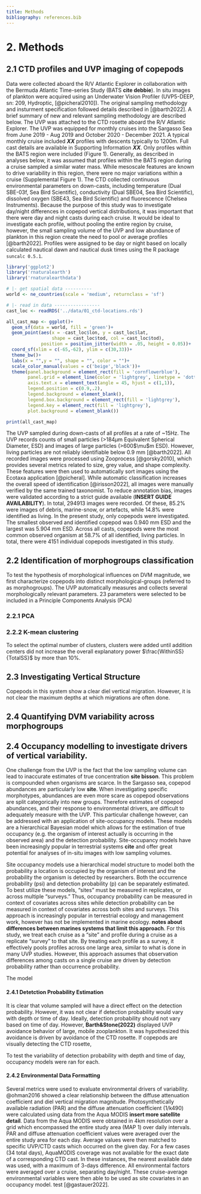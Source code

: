 ```yaml
---
title: Methods
bibliography: references.bib
---
```


# 2. Methods

## 2.1 CTD profiles and UVP imaging of copepods

Data were collected aboard the R/V Atlantic Explorer in collaboration with the Bermuda Atlantic Time-series Study (BATS **cite debbie**). In situ images of plankton were acquired using an Underwater Vision Profiler (UVP5-DEEP, sn: 209, Hydroptic, [@picheral2010]). The original sampling methodology and insturment specification followed details described in [@barth2022]. A brief summary of new and relevant sampling methodology are described below. The UVP was attached to the CTD rosette aboard the R/V Atlantic Explorer. The UVP was equipped for monthly cruises into the Sargasso Sea from June 2019 - Aug 2019 and October 2020 - December 2021. A typical monthly cruise included ***XX*** profiles with descents typically to 1200m. Full cast details are available in Supporting Information ***XX***. Only profiles within the BATS region were included (Figure 1). Generally, as described in analyses below, it was assumed that profiles within the BATS region during a cruise sampled a similar water mass. While mesoscale features are known to drive variability in this region, there were no major variations within a cruise (Supplemental Figure 1). The CTD collected continuous environmental parameters on down-casts, including temperature (Dual SBE-03f, Sea Bird Scientific), conductivity (Dual SBE04, Sea Bird Scientific), dissolved oxygen (SBE43, Sea Bird Scientific) and fluorescence (Chelsea Instruments). Because the purpose of this study was to investigate day/night differences in copepod vertical distributions, it was important that there were day and night casts during each cruise. It would be ideal to investigate each profile, without pooling the entire region by cruise, however, the small sampling volume of the UVP and low abundance of plankton in this region create the need to pool or average profiles [@barth2022]. Profiles were assigned to be day or night based on locally calculated nautical dawn and nautical dusk times using the R package `suncalc 0.5.1`.

```r
library('ggplot2')
library('rnaturalearth')
library('rnaturalearthdata')

# |- get spatial data ----------
world <- ne_countries(scale = 'medium', returnclass = 'sf')

# |- read in data -----------------
cast_loc <- readRDS('../data/01_ctd-locations.rds')

all_cast_map <- ggplot()+
  geom_sf(data = world, fill = 'green')+
  geom_point(aes(x = -cast_loc$lon, y = cast_loc$lat,
                 shape = cast_loc$tod, col = cast_loc$tod),
             position = position_jitter(width = .05, height = 0.05))+
  coord_sf(xlim = c(-65,-62), ylim = c(30,33))+
  theme_bw()+
  labs(x = "",y = "", shape = "", color = "")+
  scale_color_manual(values = c('beige','black'))+
  theme(panel.background = element_rect(fill = 'cornflowerblue'),
        panel.grid = element_line(color = 'lightgrey', linetype = 'dotted'),
        axis.text.x = element_text(angle = 45, hjust = c(1,1)),
        legend.position = c(0.9,.2),
        legend.background = element_blank(),
        legend.box.background = element_rect(fill = 'lightgrey'),
        legend.key = element_rect(fill = 'lightgrey'),
        plot.background = element_blank())

print(all_cast_map)

```

The UVP sampled during down-casts of all profiles at a rate of \~15Hz. The UVP records counts of small particles (\>184$\mu$m Equivalent Spherical Diameter, ESD) and images of large particles (\>600\$\\mu\$m ESD). However, living particles are not reliably identifiable below 0.9 mm \[\@barth2022\]. All recorded images were processed using Zooprocess [@gorsky2010], which provides several metrics related to size, grey value, and shape complexity. These features were then used to automatically sort images using the Ecotaxa application [@picheral]. While automatic classification increases the overall speed of identification [@irisson2022], all images were manually verified by the same trained taxonomist. To reduce annotation bias, images were validated according to a strict guide available (**INSERT GUIDE AVAILABILITY**). In total, 294913 images were recorded. Of these, 85.2% were images of debris, marine-snow, or artefacts, while 14.8% were identified as living. In the present study, only copepods were investigated. The smallest observed and identified copepod was 0.940 mm ESD and the largest was 5.904 mm ESD. Across all casts, copepods were the most common observed organism at 58.7% of all identified, living particles. In total, there were 4151 individual copepods investigated in this study.

## 2.2 Identification of morphogroups classification

To test the hypothesis of morphological influences on DVM magnitude, we first characterize copepods into distinct morphological-groups (referred to as morphogroups). The UVP automatically measures and collects several morphologically relevant parameters. 23 parameters were selected to be included in a Principle Components Analysis (PCA)

### 2.2.1 PCA

### 2.2.2 K-mean clustering

To select the optimal number of clusters, clusters were added until addition centers did not increase the overall explanatory power $\frac{WithinSS}{TotalSS}$ by more than 10%.

## 2.3 Investigating Vertical Structure

Copepods in this system show a clear diel vertical migration. However, it is not clear the maximum depths at which migrations are often done.

## 2.4 Quantifying DVM variability across morphogroups

## 2.4 Occupancy modelling to investigate drivers of vertical variability.

One challenge from the UVP is the fact that the low sampling volume can lead to inaccurate estimates of true concentration **site bisson**. This problem is compounded when organisms are scarce. In the Sargasso sea, copepod abundances are particularly low **site**. When investigating specific morphotypes, abundances are even more scare as copepod observations are split categorically into new groups. Therefore estimates of copepod abundances, and their response to environmental drivers, are difficult to adequately measure with the UVP. This particular challenge however, can be addressed with an application of site-occupancy models. These models are a hierarchical Bayesian model which allows for the estimation of true occupancy (e.g. the organism of interest actually is occurring in the observed area) and the detection probability. Site-occupancy models have been increasingly popular in terrestrial systems **cite** and offer great potential for analyses of in-situ images with low sampling volumes.

Site occupancy models use a hierarchical model structure to model both the probability a location is occupied by the organism of interest and the probability the organism is detected by researchers. Both the occurrence probability (psi) and detection probability (p) can be separately estimated. To best utilize these models, "sites" must be measured in replicates, or across multiple "surveys." Thus, occupancy probability can be measured in context of covariates across sites while detection probability can be measured in context of covariates across both sites and surveys. This approach is increasingly popular in terrestrial ecology and management work, however has not be implemented in marine ecology. **notes about differences between marines systems that limit this approach**. For this study, we treat each cruise as a "site" and profile during a cruise as a replicate "survey" to that site. By treating each profile as a survey, it effectively pools profiles across one large area, similar to what is done in many UVP studies. However, this approach assumes that observation differences among casts on a single cruise are driven by detection probability rather than occurrence probability.

The model

#### 2.4.1 Detetction Probability Estimation

It is clear that volume sampled will have a direct effect on the detection probability. However, it was not clear if detection probability would vary with depth or time of day. Ideally, detection probability should not vary based on time of day. However, **Barth&Stone(2022)** displayed UVP avoidance behavior of large, mobile zooplankton. It was hypothesized this avoidance is driven by avoidance of the CTD rosette. If copepods are visually detecting the CTD rosette,

To test the variability of detection probability with depth and time of day, occupancy models were ran for each.

#### 2.4.2 Environmental Data Formatting

Several metrics were used to evaluate environmental drivers of variability. @ohman2016 showed a clear relationship between the diffuse attenuation coefficient and diel vertical migration magnitude. Photosynthetically available radiation (PAR) and the diffuse attenuation coefficient (1/k490) were calculated using data from the Aqua MODIS **insert more satellite detail**. Data from the Aqua MODIS were obtained in 4km resolution over a grid which encompassed the entire study area (MAP 1) over daily intervals. PAR and diffuse attenuation coefficient values were averaged over the entire study area for each day. Average values were then matched to specific UVP/CTD casts which occurred on the given day. For a few cases (34 total days), AquaMODIS coverage was not available for the exact date of a corresponding CTD cast. In these instances, the nearest available date was used, with a maximum of 3-days difference. All environmental factors were averaged over a cruise, separating day/night. These cruise-average environmental variables were then able to be used as site covariates in an occupancy model. test [@gastauer2022].
